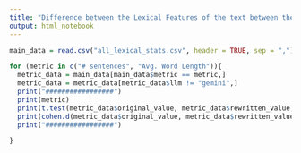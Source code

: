 ```yaml
---
title: "Difference between the Lexical Features of the text between the original version and the LLM-generated version"
output: html_notebook
---
```



```r

main_data = read.csv("all_lexical_stats.csv", header = TRUE, sep = ",")

for (metric in c("# sentences", "Avg. Word Length")){
  metric_data = main_data[main_data$metric == metric,]
  metric_data = metric_data[metric_data$llm != "gemini",]
  print("#################")
  print(metric)
  print(t.test(metric_data$original_value, metric_data$rewritten_value, paired = TRUE))
  print(cohen.d(metric_data$original_value, metric_data$rewritten_value, paired = TRUE))
  print("#################")

}  

```